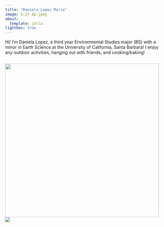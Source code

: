 ```yaml
---
title: "Daniela Lopez Maria"
image: 5:27 dp.jpeg
about: 
  template: jolla
lightbox: true
---
```


Hi! I'm Daniela Lopez, a third year Environmental Studies major (BS) with a minor in Earth Science at the University of California, Santa Barbara! I enjoy any outdoor activities, hanging out with friends, and cooking/baking!

::: {style="display: flex; gap: 10px;"}
![](boyfriend28.jpeg){width="499"} ![](friends28.jpeg)
:::
